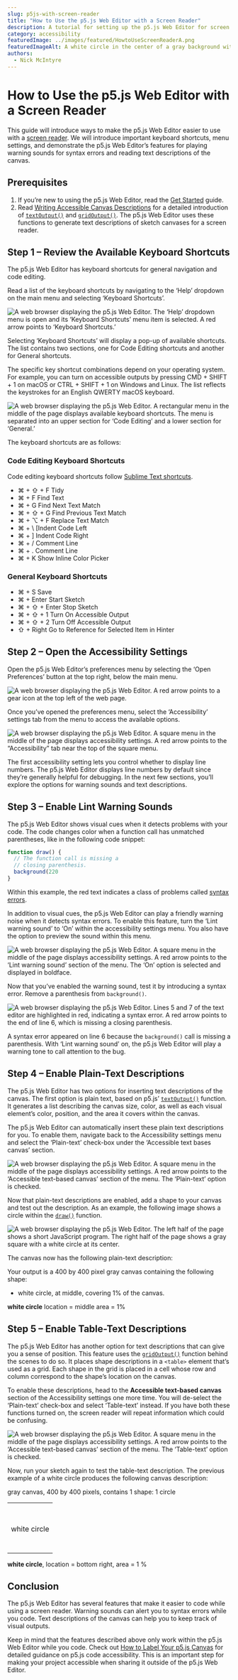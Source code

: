 ```yaml
---
slug: p5js-with-screen-reader
title: "How to Use the p5.js Web Editor with a Screen Reader"
description: A tutorial for setting up the p5.js Web Editor for screen readers.
category: accessibility
featuredImage: ../images/featured/HowtoUseScreenReaderA.png
featuredImageAlt: A white circle in the center of a gray background with an example of a p5.js Web Editor alt text output listed at the bottom.
authors:
  - Nick McIntyre
---
```



# How to Use the p5.js Web Editor with a Screen Reader

This guide will introduce ways to make the p5.js Web Editor easier to use with a [screen reader](https://en.wikipedia.org/wiki/Screen_reader). We will introduce important keyboard shortcuts, menu settings, and demonstrate the p5.js Web Editor’s features for playing warning sounds for syntax errors and reading text descriptions of the canvas.


## Prerequisites

1. If you’re new to using the p5.js Web Editor, read the [Get Started](/tutorials/get-started) guide.
2. Read [Writing Accessible Canvas Descriptions](/tutorials/writing-accessible-canvas-descriptions) for a detailed introduction of [`textOutput()`](/reference/p5/textOutput) and [`gridOutput()`](/reference/p5/gridOutput). The p5.js Web Editor uses these functions to generate text descriptions of sketch canvases for a screen reader.


## Step 1 – Review the Available Keyboard Shortcuts

The p5.js Web Editor has keyboard shortcuts for general navigation and code editing. 

Read a list of the keyboard shortcuts by navigating to the ‘Help’ dropdown on the main menu and selecting ‘Keyboard Shortcuts’. 

![A web browser displaying the p5.js Web Editor. The ‘Help’ dropdown menu is open and its ‘Keyboard Shortcuts’ menu item is selected. A red arrow points to ‘Keyboard Shortcuts.’](../images/accessibility/keyboard-shortcuts.png)

Selecting ‘Keyboard Shortcuts’ will display a pop-up of available shortcuts. The list contains two sections, one for Code Editing shortcuts and another for General shortcuts. 

The specific key shortcut combinations depend on your operating system. For example, you can turn on accessible outputs by pressing CMD + SHIFT + 1 on macOS or CTRL + SHIFT + 1 on Windows and Linux. The list reflects the keystrokes for an English QWERTY macOS keyboard. 

![A web browser displaying the p5.js Web Editor. A rectangular menu in the middle of the page displays available keyboard shortcuts. The menu is separated into an upper section for ‘Code Editing’ and a lower section for ‘General.’](../images/accessibility/shortcuts-menu.png)

The keyboard shortcuts are as follows:


### Code Editing Keyboard Shortcuts

Code editing keyboard shortcuts follow [Sublime Text shortcuts](https://shortcuts.design/toolspage-sublimetext.html).

- ⌘ + ⇧ + F Tidy
- ⌘ + F Find Text
- ⌘ + G Find Next Text Match
- ⌘ + ⇧ + G Find Previous Text Match
- ⌘ + ⌥ + F Replace Text Match
- ⌘ + \ [Indent Code Left
- ⌘ + ] Indent Code Right
- ⌘ + / Comment Line
- ⌘ + . Comment Line
- ⌘ + K Show Inline Color Picker


### General Keyboard Shortcuts

- ⌘ + S Save
- ⌘ + Enter Start Sketch
- ⌘ + ⇧ + Enter Stop Sketch
- ⌘ + ⇧ + 1 Turn On Accessible Output
- ⌘ + ⇧ + 2 Turn Off Accessible Output
- ⇧ + Right Go to Reference for Selected Item in Hinter


## Step 2 – Open the Accessibility Settings

Open the p5.js Web Editor’s preferences menu by selecting the ‘Open Preferences’ button at the top right, below the main menu.

![A web browser displaying the p5.js Web Editor. A red arrow points to a gear icon at the top left of the web page.](../images/accessibility/open-preferences.png)

Once you’ve opened the preferences menu, select the ‘Accessibility’ settings tab from the menu to access the available options.

![A web browser displaying the p5.js Web Editor. A square menu in the middle of the page displays accessibility settings. A red arrow points to the “Accessibility” tab near the top of the square menu.](../images/accessibility/accessibility-settings.png)

The first accessibility setting lets you control whether to display line numbers. The p5.js Web Editor displays line numbers by default since they’re generally helpful for debugging. In the next few sections, you’ll explore the options for warning sounds and text descriptions.


## Step 3 – Enable Lint Warning Sounds

The p5.js Web Editor shows visual cues when it detects problems with your code. The code changes color when a function call has unmatched parentheses, like in the following code snippet:

```js
function draw() {
  // The function call is missing a
  // closing parenthesis.
  background(220
}
```

Within this example, the red text indicates a class of problems called [syntax errors](https://developer.mozilla.org/en-US/docs/Web/JavaScript/Reference/Global_Objects/SyntaxError). 

In addition to visual cues, the p5.js Web Editor can play a friendly warning noise when it detects syntax errors. To enable this feature, turn the ‘Lint warning sound’ to ‘On’ within the accessibility settings menu. You also have the option to preview the sound within this menu.

![A web browser displaying the p5.js Web Editor. A square menu in the middle of the page displays accessibility settings. A red arrow points to the ‘Lint warning sound’ section of the menu. The ‘On’ option is selected and displayed in boldface.](../images/accessibility/lint-warning-sound.png)

Now that you’ve enabled the warning sound, test it by introducing a syntax error. Remove a parenthesis from `background()`.

![A web browser displaying the p5.js Web Editor. Lines 5 and 7 of the text editor are highlighted in red, indicating a syntax error. A red arrow points to the end of line 6, which is missing a closing parenthesis.](../images/accessibility/syntax-error.png)

A syntax error appeared on line 6 because the `background()` call is missing a parenthesis. With ‘Lint warning sound’ on, the p5.js Web Editor will play a warning tone to call attention to the bug.


## Step 4 – Enable Plain-Text Descriptions

The p5.js Web Editor has two options for inserting text descriptions of the canvas. The first option is plain text, based on p5.js’ [`textOutput()`](/reference/p5/textOutput) function. It generates a list describing the canvas size, color, as well as each visual element’s color, position, and the area it covers within the canvas.

The p5.js Web Editor can automatically insert these plain text descriptions for you. To enable them, navigate back to the Accessibility settings menu and select the ‘Plain-text’ check-box under the ‘Accessible text bases canvas’ section. 

![A web browser displaying the p5.js Web Editor. A square menu in the middle of the page displays accessibility settings. A red arrow points to the ‘Accessible text-based canvas’ section of the menu. The ‘Plain-text’ option is checked.](../images/accessibility/plain-text-description.png)

Now that plain-text descriptions are enabled, add a shape to your canvas and test out the description. As an example, the following image shows a circle within the [`draw()`](/reference/p5/draw) function.

![A web browser displaying the p5.js Web Editor. The left half of the page shows a short JavaScript program. The right half of the page shows a gray square with a white circle at its center.](../images/accessibility/simple-sketch.png)

The canvas now has the following plain-text description:

<AccessibleOutput>
Your output is a 400 by 400 pixel gray canvas containing the following shape:

- white circle, at middle, covering 1% of the canvas.

**white circle** location = middle area = 1%
</AccessibleOutput>

## Step 5 – Enable Table-Text Descriptions

The p5.js Web Editor has another option for text descriptions that can give you a sense of position. This feature uses the [`gridOutput()`](/reference/p5/gridOutput) function behind the scenes to do so. It places shape descriptions in a `<table>` element that’s used as a grid. Each shape in the grid is placed in a cell whose row and column correspond to the shape’s location on the canvas.

To enable these descriptions, head to the **Accessible text-based canvas** section of the Accessibility settings one more time. You will de-select the ‘Plain-text’ check-box and select ‘Table-text’ instead. If you have both these functions turned on, the screen reader will repeat information which could be confusing. 

![A web browser displaying the p5.js Web Editor. A square menu in the middle of the page displays accessibility settings. A red arrow points to the ‘Accessible text-based canvas’ section of the menu. The ‘Table-text’ option is checked.](../images/accessibility/table-text-description.png)

Now, run your sketch again to test the table-text description. The previous example of a white circle produces the following canvas description:

<AccessibleOutput>

gray canvas, 400 by 400 pixels, contains 1 shape: 1 circle

<table>

<tr>

<td>

</td>

</tr>

<tr>

<td>

</td>

</tr>

<tr>

<td>

</td>

</tr>

<tr>

<td>

</td>

</tr>

<tr>

<td>

</td>

</tr>

<tr>

<td>

white circle

</td>

</tr>

<tr>

<td>

</td>

</tr>

<tr>

<td>

</td>

</tr>

<tr>

<td>

</td>

</tr>

<tr>

<td>

</td>

</tr>

</table>

**white circle**, location = bottom right, area = 1 %

</AccessibleOutput>

## Conclusion

The p5.js Web Editor has several features that make it easier to code while using a screen reader. Warning sounds can alert you to syntax errors while you code. Text descriptions of the canvas can help you to keep track of visual outputs. 

Keep in mind that the features described above only work within the p5.js Web Editor while you code. Check out [How to Label Your p5.js Canvas](https://p5js.org/learn/labeling-canvases.html) for detailed guidance on p5.js code accessibility. This is an important step for making your project accessible when sharing it outside of the p5.js Web Editor.

